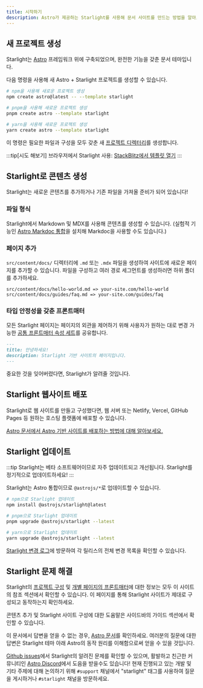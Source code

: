 ```yaml
---
title: 시작하기
description: Astro가 제공하는 Starlight를 사용해 문서 사이트를 만드는 방법을 알아보세요.
---
```



## 새 프로젝트 생성

Starlight는 [Astro](https://astro.build) 프레임워크 위에 구축되었으며, 완전한 기능을 갖춘 문서 테마입니다.

다음 명령을 사용해 새 Astro + Starlight 프로젝트를 생성할 수 있습니다.

<Tabs>
<TabItem label="npm">

```sh
# npm을 사용해 새로운 프로젝트 생성
npm create astro@latest -- --template starlight
```

</TabItem>
<TabItem label="pnpm">

```sh
# pnpm을 사용해 새로운 프로젝트 생성
pnpm create astro --template starlight
```

</TabItem>
<TabItem label="Yarn">

```sh
# yarn을 사용해 새로운 프로젝트 생성
yarn create astro --template starlight
```

</TabItem>
</Tabs>

이 명령은 필요한 파일과 구성을 모두 갖춘 새 [프로젝트 디렉터리](/ko/guides/project-structure/)를 생성합니다.

:::tip[시도 해보기]
브라우저에서 Starlight 사용:
[StackBlitz에서 템플릿 열기](https://stackblitz.com/github/withastro/starlight/tree/main/examples/basics)
:::

## Starlight로 콘텐츠 생성

Starlight는 새로운 콘텐츠를 추가하거나 기존 파일을 가져올 준비가 되어 있습니다!

### 파일 형식

Starlight에서 Markdown 및 MDX를 사용해 콘텐츠를 생성할 수 있습니다. (실험적 기능인 [Astro Markdoc 통합](https://docs.astro.build/ko/guides/integrations-guide/markdoc/)을 설치해 Markdoc을 사용할 수도 있습니다.)

### 페이지 추가

`src/content/docs/` 디렉터리에 `.md` 또는 `.mdx` 파일을 생성하여 사이트에 새로운 페이지를 추가할 수 있습니다. 파일을 구성하고 여러 경로 세그먼트를 생성하러면 하위 폴더를 추가하세요.

```
src/content/docs/hello-world.md => your-site.com/hello-world
src/content/docs/guides/faq.md => your-site.com/guides/faq
```

### 타입 안정성을 갖춘 프론트매터

모든 Starlight 페이지는 페이지의 외관을 제어하기 위해 사용자가 원하는 대로 변경 가능한 [공통 프론트매터 속성 세트](/ko/reference/frontmatter/)를 공유합니다.

```md
---
title: 안녕하세요!
description: Starlight 기반 사이트의 페이지입니다.
---
```

중요한 것을 잊어버렸다면, Starlight가 알려줄 것입니다.

## Starlight 웹사이트 배포

Starlight로 웹 사이트를 만들고 구성했다면, 웹 서버 또는 Netlify, Vercel, GitHub Pages 등 원하는 호스팅 플랫폼에 배포할 수 있습니다.

[Astro 문서에서 Astro 기반 사이트를 배포하는 방법에 대해 알아보세요.](https://docs.astro.build/ko/guides/deploy/)

## Starlight 업데이트

:::tip
Starlight는 베타 소프트웨어이므로 자주 업데이트되고 개선됩니다. Starlight를 정기적으로 업데이트하세요!
:::

Starlight는 Astro 통합이므로 `@astrojs/*`로 업데이트할 수 있습니다.

<Tabs>
<TabItem label="npm">

```sh
# npm으로 Starlight 업데이트
npm install @astrojs/starlight@latest
```

</TabItem>
<TabItem label="pnpm">

```sh
# pnpm으로 Starlight 업데이트
pnpm upgrade @astrojs/starlight --latest
```

</TabItem>
<TabItem label="Yarn">

```sh
# yarn으로 Starlight 업데이트
yarn upgrade @astrojs/starlight --latest
```

</TabItem>
</Tabs>

[Starlight 변경 로그](https://github.com/withastro/starlight/blob/main/packages/starlight/CHANGELOG.md)에 방문하여 각 릴리스의 전체 변경 목록을 확인할 수 있습니다.

## Starlight 문제 해결

Starlight의 [프로젝트 구성](/ko/reference/configuration/) 및 [개별 페이지의 프론트매터](/ko/reference/frontmatter/)에 대한 정보는 모두 이 사이트의 참조 섹션에서 확인할 수 있습니다. 이 페이지를 통해 Starlight 사이트가 제대로 구성되고 동작하는지 확인하세요.

콘텐츠 추가 및 Starlight 사이트 구성에 대한 도움말은 사이드바의 가이드 섹션에서 확인할 수 있습니다.

이 문서에서 답변을 얻을 수 없는 경우, [Astro 문서](https://docs.astro.build/ko/)를 확인하세요. 여러분의 질문에 대한 답변은 Starlight 테마 아래 Astro의 동작 원리를 이해함으로써 얻을 수 있을 것입니다.

[Github issues](https://github.com/withastro/starlight/issues)에서 Starlight의 알려진 문제를 확인할 수 있으며, 활발하고 친근한 커뮤니티인 [Astro Discord](https://astro.build/chat)에서 도음을 받을수도 있습니다! 현재 진행되고 있는 개발 및 기타 주제에 대해 논의하기 위해 `#support` 채널에서 "starlight" 태그를 사용하여 질문을 게시하거나 `#starlight` 채널을 방문하세요.
